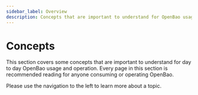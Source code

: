 ```yaml
---
sidebar_label: Overview
description: Concepts that are important to understand for OpenBao usage.
---
```


# Concepts

This section covers some concepts that are important to understand for day to
day OpenBao usage and operation. Every page in this section is recommended
reading for anyone consuming or operating OpenBao.

Please use the navigation to the left to learn more about a topic.

